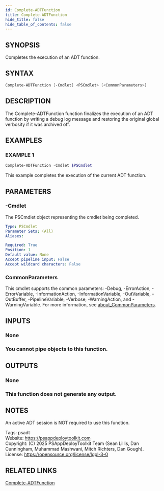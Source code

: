 ```yaml
---
id: Complete-ADTFunction
title: Complete-ADTFunction
hide_title: false
hide_table_of_contents: false
---
```


## SYNOPSIS

Completes the execution of an ADT function.

## SYNTAX

```powershell
Complete-ADTFunction [-Cmdlet] <PSCmdlet> [<CommonParameters>]
```

## DESCRIPTION

The Complete-ADTFunction function finalizes the execution of an ADT function by writing a debug log message and restoring the original global verbosity if it was archived off.

## EXAMPLES

### EXAMPLE 1

```powershell
Complete-ADTFunction -Cmdlet $PSCmdlet
```

This example completes the execution of the current ADT function.

## PARAMETERS

### -Cmdlet

The PSCmdlet object representing the cmdlet being completed.

```yaml
Type: PSCmdlet
Parameter Sets: (All)
Aliases:

Required: True
Position: 1
Default value: None
Accept pipeline input: False
Accept wildcard characters: False
```

### CommonParameters

This cmdlet supports the common parameters: -Debug, -ErrorAction, -ErrorVariable, -InformationAction, -InformationVariable, -OutVariable, -OutBuffer, -PipelineVariable, -Verbose, -WarningAction, and -WarningVariable. For more information, see [about_CommonParameters](http://go.microsoft.com/fwlink/?LinkID=113216).

## INPUTS

### None

### You cannot pipe objects to this function.
## OUTPUTS

### None

### This function does not generate any output.
## NOTES
An active ADT session is NOT required to use this function.

Tags: psadt<br />
Website: https://psappdeploytoolkit.com<br />
Copyright: (C) 2025 PSAppDeployToolkit Team (Sean Lillis, Dan Cunningham, Muhammad Mashwani, Mitch Richters, Dan Gough).<br />
License: https://opensource.org/license/lgpl-3-0

## RELATED LINKS

[Complete-ADTFunction](./Complete-ADTFunction.mdx)
